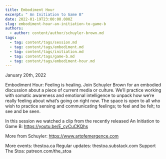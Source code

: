 ```yaml
---
title: Embodiment Hour
excerpt: " An Initiation to Game B"
date: 2022-01-19T23:00:00.000Z
slug: embodiment-hour-an-initiation-to-game-b
authors:
  - author: content/author/schuyler-brown.md
tags:
  - tag: content/tags/session.md
  - tag: content/tags/embodiment.md
  - tag: content/tags/initiation.md
  - tag: content/tags/game-b.md
  - tag: content/tags/embodiment-hour.md
---
```


January 20th, 2022

Embodiment Hour: Feeling is healing. Join Schuyler Brown for an embodied discussion about a piece of current media or culture. We’ll practice working with somatic awareness and emotional intelligence to unpack how we’re really feeling about what’s going on right now. The space is open to all who wish to practice sensing and communicating feelings; to feel and be felt; to see and be seen.

In this session we watched a clip from the recently released An Initiation to Game B: https://youtu.be/E_cyCuCKQhs

More from Schuyler: https://www.artofemergence.com

More events: thestoa.ca
Regular updates: thestoa.substack.com
Support The Stoa: patreon.com/the_stoa
